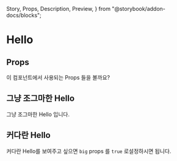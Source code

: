   Story,
  Props,
  Description,
  Preview,
} from "@storybook/addon-docs/blocks";

# Hello

<Hello name="MDX" big={true} />
<Description of={Hello} />

## Props

이 컴포넌트에서 사용되는 Props 들을 볼까요?

<Props of={Hello} />

## 그냥 조그마한 Hello

<Preview>
  <Story id="components-example-hello--standard" />
</Preview>

그냥 조그마한 Hello 입니다.

## 커다란 Hello

커다란 Hello를 보여주고 싶으면 `big` props 를 `true` 로설정하시면 됩니다.

<Preview>
  <Story id="components-example-hello--big" />
</Preview>
